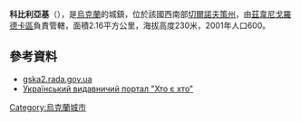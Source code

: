 {{coord|49|5|44|N|30|40|41|E|scale:30000_region:UA|display=title}}

'''科比利亞基'''（{{lang-uk|Кобиляки}}），是[[烏克蘭|烏克蘭]]的城鎮，位於該國西南部[[切爾諾夫策州|切爾諾夫策州]]，由[[茲韋尼戈羅德卡區|茲韋尼戈羅德卡區]]負責管轄，面積2.16平方公里，海拔高度230米，2001年人口600。

==參考資料==
*[http://gska2.rada.gov.ua/pls/z7502/A005?rdat1=17.12.2007&rf7571=37609 gska2.rada.gov.ua]{{dead link|date=2018年4月 |bot=InternetArchiveBot |fix-attempted=yes }}
*[http://who-is-who.com.ua/bookmaket/mischerkasy2007/4/184.html Український видавничий портал "Хто є хто"]{{dead link|date=2018年4月 |bot=InternetArchiveBot |fix-attempted=yes }}

{{Ukraine-geo-stub}}
[[Category:烏克蘭城市|Category:烏克蘭城市]]